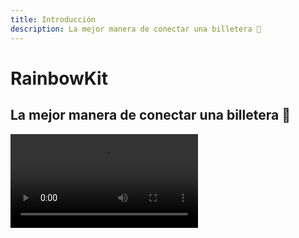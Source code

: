 ```yaml
---
title: Introducción
description: La mejor manera de conectar una billetera 🌈
---
```


# RainbowKit

## La mejor manera de conectar una billetera 🌈

<Video src="https://rainbowme-res.cloudinary.com/video/upload/v1657717102/rainbowkit/site-assets/rainbowkit-video-final-3_dehldu.mp4" />

RainbowKit es una biblioteca [React](https://reactjs.org/) que facilita la adición de la conexión de la billetera a tu dapp. Es intuitivo, adaptable y personalizable.

### Características

#### Gestión de billetera

Gestión de billetera llave en mano para tu dapp. Además de manejar la conexión y desconexión de billeteras, RainbowKit admite numerosas billeteras, intercambio de cadenas de conexión, resuelve la dirección a ENS, muestra el equilibrio y mucho más!

#### Personalizable

Puedes ajustar la interfaz de usuario de RainbowKit para que coincida con tu marca. Puedes elegir entre algunos colores de acento predefinidos y configuraciones de radio de borde. Para casos de uso más avanzados, puedes proporcionar un tema completamente personalizado, renderizar tu propio botón y omitir ciertas características. Incluye modo oscuro.

#### Estándares de la industria

Para una mejor interoperabilidad con la mayoría de los productos, confiamos en [viem](https://viem.sh) y [wagmi](https://wagmi.sh/) - las bibliotecas más comúnmente utilizadas en el espacio.

Los estándares de carteras como EIP-1193 y EIP-6963 son compatibles de forma inmediata, facilitando más que nunca a los usuarios de carteras de navegador conectar su cartera a tu dApp sin problemas.

### Comunidad

Estamos emocionados de ver a la comunidad adoptar RainbowKit, plantear problemas y proporcionar comentarios. ¡Si es una solicitud de función, un informe de error o un proyecto para mostrar, por favor participa!

-   Levanta un [issue](https://github.com/rainbow-me/rainbowkit/issues)
-   Siga en [Twitter](https://twitter.com/rainbowdotme)
-   Comparta su [feedback](https://github.com/rainbow-me/rainbowkit/discussions/new?category=feedback)
-   Pruébelo en [Codesandbox](https://codesandbox.io/p/sandbox/github/rainbow-me/rainbowkit/tree/main/examples/with-next)
